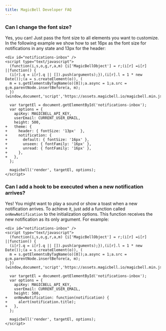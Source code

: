 ```yaml
---
title: MagicBell Developer FAQ
---
```


### Can I change the font size?

Yes, you can! Just pass the font size to all elements you want to customize. In the following example we show how to set 16px as the font size for notifications in any state and 13px for the header:

```diff-html
<div id="notifications-inbox" />
<script type="text/javascript">
  (function(i,s,o,g,r,a,m) {i['MagicBellObject'] = r;(i[r] =i[r] ||function() {
  (i[r].q = i[r].q || []).push(arguments);}),(i[r].l = 1 * new Date());(a = s.createElement(o)), (
  m = s.getElementsByTagName(o)[0]);a.async = 1;a.src = g;m.parentNode.insertBefore(a, m);
  })(window,document,'script','https://assets.magicbell.io/magicbell.min.js','magicbell');

  var targetEl = document.getElementById('notifications-inbox');
  var options = {
    apiKey: MAGICBELL_API_KEY,
    userEmail: CURRENT_USER_EMAIL,
    height: 500,
+   theme: {
+     header: { fontSize: '13px'  },
+     notification: {
+       default: { fontSize: '16px' },
+       unseen: { fontFamily: '16px' },
+       unread: { fontFamily: '16px' },
+     },
+   },
  };

  magicbell('render', targetEl, options);
</script>
```

### Can I add a hook to be executed when a new notification arrives?

Yes! You might want to play a sound or show a toast when a new notification arrives. To achieve it, just add a function called `onNewNotification` to the initialization options. This function receives the new notification as its only argument. For example:

```diff-html
<div id="notifications-inbox" />
<script type="text/javascript">
  (function(i,s,o,g,r,a,m) {i['MagicBellObject'] = r;(i[r] =i[r] ||function() {
  (i[r].q = i[r].q || []).push(arguments);}),(i[r].l = 1 * new Date());(a = s.createElement(o)), (
  m = s.getElementsByTagName(o)[0]);a.async = 1;a.src = g;m.parentNode.insertBefore(a, m);
  })(window,document,'script','https://assets.magicbell.io/magicbell.min.js','magicbell');

  var targetEl = document.getElementById('notifications-inbox');
  var options = {
    apiKey: MAGICBELL_API_KEY,
    userEmail: CURRENT_USER_EMAIL,
    height: 500,
+   onNewNotification: function(notification) {
+     alert(notification.title);
+   },
  };

  magicbell('render', targetEl, options);
</script>
```
